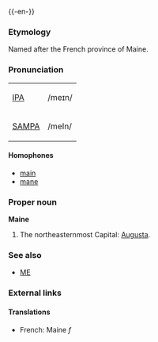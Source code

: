 {{wikipedia}}
{{-en-}}

===Etymology===
Named after the French province of Maine.

===Pronunciation===
{| border=1 cellpadding=5
| [[w:IPA|IPA]] || /meɪn/
|-
| [[w:SAMPA|SAMPA]] || /meIn/
|}

====Homophones====
*[[main]]
*[[mane]]

===Proper noun===
'''Maine'''
#The northeasternmost {{USstate}}  Capital: [[Augusta]].
===See also===
*[[ME]]
===External links===
{{pedialite}}

====Translations====
*French: Maine ''f''
